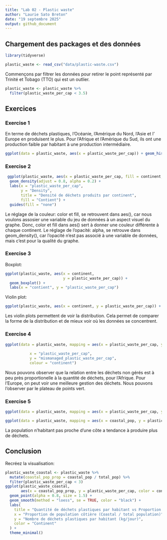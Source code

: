 ```yaml
---
title: "Lab 02 - Plastic waste"
author: "Laurie Sato Breton"
date: "19 septembre 2025"
output: github_document
---
```


## Chargement des packages et des données

```r
library(tidyverse) 
```

```r
plastic_waste <- read_csv("data/plastic-waste.csv")
```

Commençons par filtrer les données pour retirer le point représenté par Trinité et Tobago (TTO) qui est un outlier.

```r
plastic_waste <- plastic_waste %>%
  filter(plastic_waste_per_cap < 3.5)
```


## Exercices

### Exercise 1

En terme de déchets plastiques, l'Océanie, l'Amérique du Nord, l'Asie et l' Europe en produisent le plus. Pour l'Afrique et l'Amérique du Sud, ils ont une production faible par habitant à une production intermédiaire.

```r
ggplot(data = plastic_waste, aes(x = plastic_waste_per_cap)) + geom_histogram(binwidth = 0.2) + facet_wrap(~ continent)
```

### Exercise 2


```r
 ggplot(plastic_waste, aes(x = plastic_waste_per_cap, fill = continent, color = continent)) +
  geom_density(adjust = 0.8, alpha = 0.2) + 
  labs(x = "plastic_waste_per_cap", 
       y = "Density",
       title = "Densité de déchets produits par continent", 
       fill = "Contient") + 
  guides(fill = "none")
```
Le réglage de la couleur: color et fill, se retrouvent dans aes(), car nous voulons assosier une variable du jeu de données à un aspect visuel du graphe. Donc, color et fill dans aes() sert à donner une couleur différente à chaque continent.
Le réglage de l'opacité: alpha, se retrouve dans geom_density(), car l'opacité n'est pas associé à une variable de données, mais c'est pour la qualité du graphe.

### Exercise 3

Boxplot:

```r
ggplot(plastic_waste, aes(x = continent,
                          y = plastic_waste_per_cap)) + 
  geom_boxplot() + 
  labs(x = "contient", y = "plastic_waste_per_cap")
```

Violin plot:

```r
ggplot(plastic_waste, aes(x = continent, y = plastic_waste_per_cap)) + geom_violin() + labs(x = "continent", y = "plastic_waste_per_cap")
```

Les violin plots permettent de voir la distribution. Cela permet de comparer la forme de la distribution et de mieux voir où les données se concentrent. 

### Exercise 4


```r
ggplot(data = plastic_waste, mapping = aes(x = plastic_waste_per_cap, y = mismanaged_plastic_waste_per_cap, colour = continent)) + geom_point() + labs(title = "Relation entre la quantité de déchet plastique et la quatité de déchets non gérés", subtitle = "Selon le continent", 
           
           x = "plastic_waste_per_cap", 
           y = "mismanaged_plastic_waste_per_cap", 
           colour = "continent")
```

Nous pouvons observer que la relation entre les déchets non gérés est à peu près proportionelle à la quantité de déchets, pour l'Afrique. Pour l'Europe, on peut voir une meilleure gestion des déchets. Nous pouvons l'observer par le plateau de points vert. 

### Exercise 5


```r
ggplot(data = plastic_waste, mapping = aes(x = plastic_waste_per_cap, y = total_pop, colour = continent)) + geom_point() + labs(title = "Relation entre la quantité de déchet plastique et le nombre d'habitant total", subtitle = "Selon le continent", x = "plastic_waste_per_cap", y = "total_pop", colour = "continent")
```

```r
ggplot(data = plastic_waste, mapping = aes(x = coastal_pop, y = plastic_waste_per_cap , colour = continent)) + geom_point() + labs(title = "Relation entre la quantité de déchet plastique et le nombre d'habitant vivant sur des côtes", subtitle = "Selon le continent", x = "coastal_pop", y = "plastic_waste_per_cap", colour = "continent")

```

La population n'habitant pas proche d'une côte a tendance à produire plus de déchets. 

## Conclusion

Recréez la visualisation:

```r
plastic_waste_coastal <- plastic_waste %>% 
  mutate(coastal_pop_prop = coastal_pop / total_pop) %>%
  filter(plastic_waste_per_cap < 3)
ggplot(plastic_waste_coastal, 
       aes(x = coastal_pop_prop, y = plastic_waste_per_cap, color = continent)) +
  geom_point(alpha = 0.8, size = 1.5) +
  geom_smooth(method = "loess", se = TRUE, color = "black") +
  labs(
    title = "Quantité de déchets plastiques par habitant vs Proportion de la population côtière", subtitle = "Selon le continent", 
    x = "Proportion de population côtière (Coastal / total population)",
    y = "Nombre de déchets plastiques par habitant (kg/jour)",
    color = "Continent"
  ) +
  theme_minimal()

```
